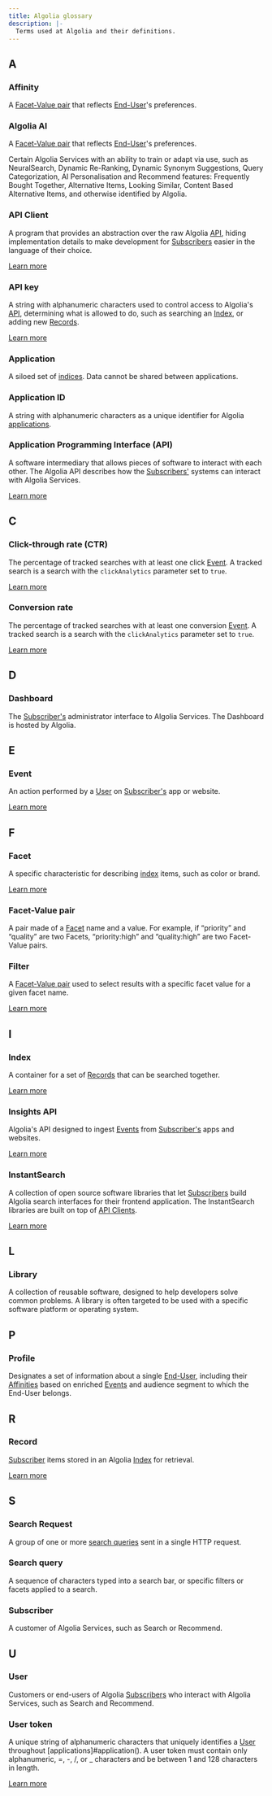 ```yaml
---
title: Algolia glossary
description: |-
  Terms used at Algolia and their definitions.
---
```


## A

### Affinity

A [Facet-Value pair](#facet-value-pair) that reflects [End-User](#user)'s preferences.

### Algolia AI

A [Facet-Value pair](#facet-value-pair) that reflects [End-User](#user)'s preferences.

Certain Algolia Services with an ability to train or adapt via use,
such as NeuralSearch,
Dynamic Re-Ranking,
Dynamic Synonym Suggestions,
Query Categorization,
AI Personalisation and Recommend features:
Frequently Bought Together, Alternative Items, Looking Similar, Content Based Alternative Items, and otherwise identified by Algolia.

### API Client

A program that provides an abstraction over the raw Algolia [API](#application-programming-interface-api), hiding implementation details to make development for [Subscribers](#subscriber) easier in the language of their choice.

[Learn more](/guides/getting-started/ecosystem/#api-clients)

### API key

A string with alphanumeric characters used to control access to Algolia's [API](#application-programming-interface-api), determining what is allowed to do, such as searching an [Index](#index), or adding new [Records](#record).

[Learn more](https://www.algolia.com/doc/guides/security/api-keys/)

### Application

A siloed set of [indices](#index).
Data cannot be shared between applications.

### Application ID

A string with alphanumeric characters as a unique identifier for Algolia [applications](#application).

### Application Programming Interface (API)

A software intermediary that allows pieces of software to interact with each other.
The Algolia API describes how the [Subscribers'](#subscriber) systems can interact with Algolia Services.

[Learn more](/api-reference/overview/)

## C

### Click-through rate (CTR)

The percentage of tracked searches with at least one click [Event](#event).
A tracked search is a search with the `clickAnalytics` parameter set to `true`.

[Learn more](https://www.algolia.com/doc/guides/search-analytics/concepts/metrics/#click-through-rate)

### Conversion rate

The percentage of tracked searches with at least one conversion [Event](#event).
A tracked search is a search with the `clickAnalytics` parameter set to `true`.

[Learn more](https://www.algolia.com/doc/guides/search-analytics/concepts/metrics/#conversion-rate)

## D

### Dashboard

The [Subscriber's](#subscriber) administrator interface to Algolia Services.
The Dashboard is hosted by Algolia.

## E

### Event

An action performed by a [User](#user) on [Subscriber's](#subscriber) app or website.

[Learn more](/guides/send-events/get-started/)

## F

### Facet

A specific characteristic for describing [index](#index) items, such as color or brand.

[Learn more](/guides/managing-results/refine-results/faceting/)

### Facet-Value pair

A pair made of a [Facet](#facet) name and a value.
For example, if “priority” and “quality” are two Facets, “priority:high” and “quality:high” are two Facet-Value pairs.

### Filter

A [Facet-Value pair](#facet-value-pair) used to select results with a specific facet value for a given facet name.

[Learn more](/guides/managing-results/refine-results/filtering/)

## I

### Index

A container for a set of [Records](#record) that can be searched together.

[Learn more](/guides/sending-and-managing-data/send-and-update-your-data/)

### Insights API

Algolia's API designed to ingest [Events](#event) from [Subscriber's](#subscriber) apps and websites.

[Learn more](/api-reference/insights-api/)

### InstantSearch

A collection of open source software libraries that let [Subscribers](#subscriber) build Algolia search interfaces for their frontend application.
The InstantSearch libraries are built on top of [API Clients](#api-client).

[Learn more](https://www.algolia.com/doc/guides/building-search-ui/what-is-instantsearch/js/)

## L

### Library

A collection of reusable software, designed to help developers solve common problems.
A library is often targeted to be used with a specific software platform or operating system.

## P

### Profile

Designates a set of information about a single [End-User](#user),
including their [Affinities](#affinity) based on enriched [Events](#event) and audience segment to which the End-User belongs.

## R

### Record

[Subscriber](#subscriber) items stored in an Algolia [Index](#index) for retrieval.

[Learn more](/guides/sending-and-managing-data/prepare-your-data/)

## S 

### Search Request

A group of one or more [search queries](#search-query) sent in a single HTTP request.

### Search query

A sequence of characters typed into a search bar, or specific filters or facets applied to a search.

### Subscriber

A customer of Algolia Services, such as Search or Recommend.

## U

### User

Customers or end-users of Algolia [Subscribers](#subscriber) who interact with Algolia Services, such as Search and Recommend.

### User token

A unique string of alphanumeric characters that uniquely identifies a [User](#user) throughout [applications]#application().
A user token must contain only alphanumeric, =, -, /, or _ characters and be between 1 and 128 characters in length.

[Learn more](/guides/send-events/concepts/user-token/)